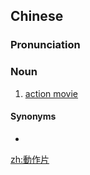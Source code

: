 {{also|动作片}}
==Chinese==
{{zh-forms|s=动作片|type=21}}

===Pronunciation===
{{zh-pron
|m=dòngzuòpiàn,dòngzuòpiān,er=y,2er=y
|c=dung6 zok3 pin3-2
|cat=n
}}

===Noun===
{{zh-noun}}

# [[action movie]]

====Synonyms====
* {{zh-l|動作電影}}

{{zh-cat|Film}}

[[zh:動作片]]